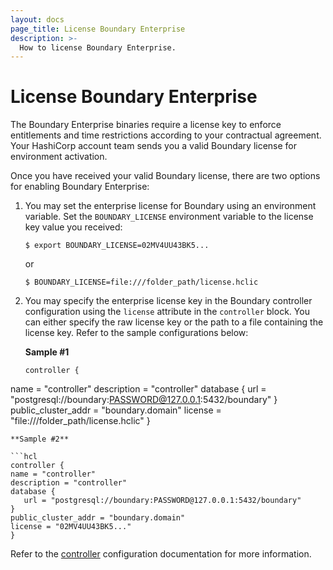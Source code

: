 ```yaml
---
layout: docs
page_title: License Boundary Enterprise
description: >-
  How to license Boundary Enterprise.
---
```


# License Boundary Enterprise

The Boundary Enterprise binaries require a license key to enforce entitlements and time restrictions according to your contractual agreement.
Your HashiCorp account team sends you a valid Boundary license for environment activation.

Once you have received your valid Boundary license, there are two options for enabling Boundary Enterprise:

1. You may set the enterprise license for Boundary using an environment variable.
Set the `BOUNDARY_LICENSE` environment variable to the license key value you received:

   `$ export BOUNDARY_LICENSE=02MV4UU43BK5...`

   or

   `$ BOUNDARY_LICENSE=file:///folder_path/license.hclic`

1. You may specify the enterprise license key in the Boundary controller configuration using the `license` attribute in the `controller` block.
You can either specify the raw license key or the path to a file containing the license key.
Refer to the sample configurations below:

   **Sample #1**

   ```hcl
   controller {
  name = "controller"
  description = "controller"
  database {
      url = "postgresql://boundary:PASSWORD@127.0.0.1:5432/boundary"
  }
  public_cluster_addr = "boundary.domain"
  license = "file:///folder_path/license.hclic"
   }
   ```
   **Sample #2**

   ```hcl
   controller {
  name = "controller"
  description = "controller"
  database {
      url = "postgresql://boundary:PASSWORD@127.0.0.1:5432/boundary"
  }
  public_cluster_addr = "boundary.domain"
  license = "02MV4UU43BK5..."
   }
   ```

   Refer to the [controller](/boundary/docs/configuration/controller) configuration  documentation for more information.